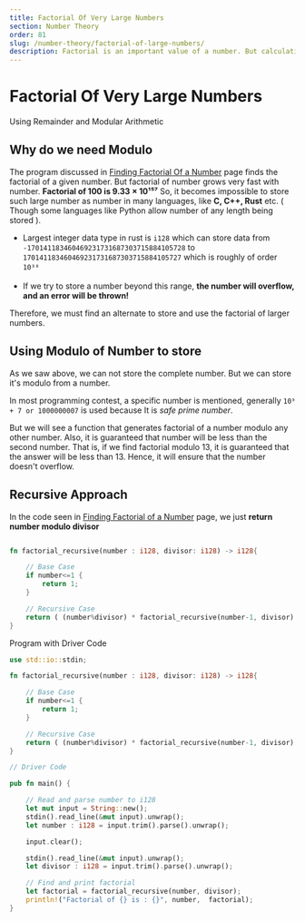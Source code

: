 ```yaml
---
title: Factorial Of Very Large Numbers
section: Number Theory
order: 81
slug: /number-theory/factorial-of-large-numbers/
description: Factorial is an important value of a number. But calculating factorial of very large can result in overflow. This article deals with this problem using modular arithmetic or modulo.
---
```


# Factorial Of Very Large Numbers
Using Remainder and Modular Arithmetic

## Why do we need Modulo
The program discussed in [Finding Factorial Of a Number](/number-theory/factorial-of-number/) page finds the factorial of a given number. But factorial of number grows very fast with number. **Factorial of 100 is 9.33 × 10¹⁵⁷**
So, it becomes impossible to store such large number as number in many languages, like **C, C++, Rust** etc. ( Though some languages like Python allow number of any length being stored ).

* Largest integer data type in rust is `i128` which can store data from `-170141183460469231731687303715884105728` to `170141183460469231731687303715884105727` which is roughly of order `10³⁸` <br /> <br />
* If we try to store a number beyond this range, **the number will overflow, and an error will be thrown!**

Therefore, we must find an alternate to store and use the factorial of larger numbers.

## Using Modulo of Number to store

As we saw above, we can not store the complete number. But we can store it's modulo from a number.

In most programming contest, a specific number is mentioned, generally `10⁹ + 7 or 1000000007` is used because It is *safe prime number*.

But we will see a function that generates factorial of a number modulo any other number. Also, it is guaranteed that number will be less than the second number. That is, if we find factorial modulo 13, it is guaranteed that the answer will be less than 13.
Hence, it will ensure that the number doesn't overflow.

## Recursive Approach

In the code seen in [Finding Factorial of a Number](/number-theory/factorial-of-number/) page, we just **return number modulo divisor**

```rust

fn factorial_recursive(number : i128, divisor: i128) -> i128{

    // Base Case
    if number<=1 {
        return 1;
    }

    // Recursive Case
    return ( (number%divisor) * factorial_recursive(number-1, divisor) ) % divisor;
}
```
Program with Driver Code

```rust
use std::io::stdin;

fn factorial_recursive(number : i128, divisor: i128) -> i128{

    // Base Case
    if number<=1 {
        return 1;
    }

    // Recursive Case
    return ( (number%divisor) * factorial_recursive(number-1, divisor) ) % divisor;
}

// Driver Code

pub fn main() {

    // Read and parse number to i128
    let mut input = String::new();
    stdin().read_line(&mut input).unwrap();
    let number : i128 = input.trim().parse().unwrap();

    input.clear();

    stdin().read_line(&mut input).unwrap();
    let divisor : i128 = input.trim().parse().unwrap();

    // Find and print factorial
    let factorial = factorial_recursive(number, divisor);
    println!("Factorial of {} is : {}", number,  factorial);
}
```
